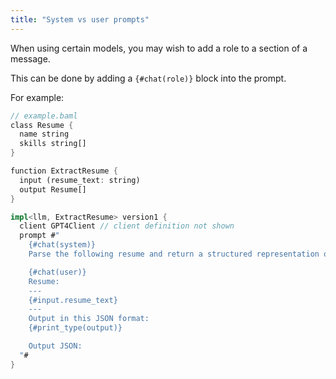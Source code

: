 ```yaml
---
title: "System vs user prompts"
---
```


When using certain models, you may wish to add a role to a section of a message.

This can be done by adding a `{#chat(role)}` block into the prompt.

For example:

```rust example.baml
// example.baml
class Resume {
  name string
  skills string[]
}

function ExtractResume {
  input (resume_text: string)
  output Resume[]
}

impl<llm, ExtractResume> version1 {
  client GPT4Client // client definition not shown
  prompt #"
    {#chat(system)}
    Parse the following resume and return a structured representation of the data in the schema below.

    {#chat(user)}
    Resume:
    ---
    {#input.resume_text}
    ---
    Output in this JSON format:
    {#print_type(output)}

    Output JSON:
  "#
}
```
